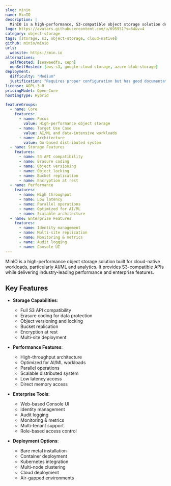 ```yaml
---
slug: minio
name: MinIO
description: |
  MinIO is a high-performance, S3-compatible object storage solution designed for AI/ML workloads. It offers industry-leading performance, scalability, and enterprise features while remaining open source under the AGPL license.
logo: https://avatars.githubusercontent.com/u/695951?s=64&v=4
category: object-storage
tags: [storage, s3, object-storage, cloud-native]
github: minio/minio
urls:
  website: https://min.io
alternatives:
  selfHosted: [seaweedfs, ceph]
  nonSelfHosted: [aws-s3, google-cloud-storage, azure-blob-storage]
deployment:
  difficulty: "Medium"
  justification: "Requires proper configuration but has good documentation and container support."
license: AGPL-3.0
pricingModel: Open-Core
hostingType: Hybrid

featureGroups:
  - name: Core
    features:
      - name: Focus
        value: High-performance object storage
      - name: Target Use Case
        value: AI/ML and data-intensive workloads
      - name: Architecture
        value: Go-based distributed system
  - name: Storage Features
    features:
      - name: S3 API compatibility
      - name: Erasure coding
      - name: Object versioning
      - name: Object locking
      - name: Bucket replication
      - name: Encryption at rest
  - name: Performance
    features:
      - name: High throughput
      - name: Low latency
      - name: Parallel operations
      - name: Optimized for AI/ML
      - name: Scalable architecture
  - name: Enterprise Features
    features:
      - name: Identity management
      - name: Multi-site replication
      - name: Monitoring & metrics
      - name: Audit logging
      - name: Console UI
---
```


MinIO is a high-performance object storage solution built for cloud-native workloads, particularly AI/ML and analytics. It provides S3-compatible APIs while delivering industry-leading performance and enterprise features.

## Key Features

- **Storage Capabilities**:

  - Full S3 API compatibility
  - Erasure coding for data protection
  - Object versioning and locking
  - Bucket replication
  - Encryption at rest
  - Multi-site deployment

- **Performance Features**:

  - High-throughput architecture
  - Optimized for AI/ML workloads
  - Parallel operations
  - Scalable distributed system
  - Low latency access
  - Direct memory access

- **Enterprise Tools**:

  - Web-based Console UI
  - Identity management
  - Audit logging
  - Monitoring & metrics
  - Multi-tenant support
  - Role-based access control

- **Deployment Options**:
  - Bare metal installation
  - Container deployment
  - Kubernetes integration
  - Multi-node clustering
  - Cloud deployment
  - Air-gapped environments
